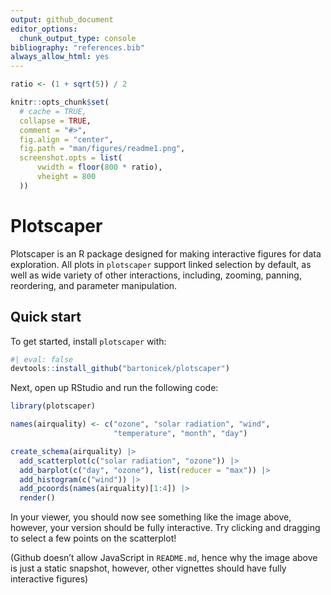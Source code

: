 ```yaml
---
output: github_document
editor_options: 
  chunk_output_type: console
bibliography: "references.bib"
always_allow_html: yes
---
```


<!-- README.md is generated from README.Rmd. Please edit that file -->

```r

ratio <- (1 + sqrt(5)) / 2

knitr::opts_chunk$set(
  # cache = TRUE,
  collapse = TRUE,
  comment = "#>",
  fig.align = "center",
  fig.path = "man/figures/readme1.png",
  screenshot.opts = list(
      vwidth = floor(800 * ratio),
      vheight = 800
  ))
```

# Plotscaper

<!-- badges: start -->
<!-- badges: end -->

Plotscaper is an R package designed for making interactive figures for data exploration. All plots in `plotscaper` support linked selection by default, as well as wide variety of other interactions, including, zooming, panning, reordering, and parameter manipulation.

## Quick start

To get started, install `plotscaper` with:

```r
#| eval: false
devtools::install_github("bartonicek/plotscaper")
```

Next, open up RStudio and run the following code:

```r
library(plotscaper)

names(airquality) <- c("ozone", "solar radiation", "wind", 
                       "temperature", "month", "day")

create_schema(airquality) |>
  add_scatterplot(c("solar radiation", "ozone")) |>
  add_barplot(c("day", "ozone"), list(reducer = "max")) |>
  add_histogram(c("wind")) |>
  add_pcoords(names(airquality)[1:4]) |>
  render()
```

In your viewer, you should now see something like the image above, however, your version should be fully interactive. Try clicking and dragging to select a few points on the scatterplot!

(Github doesn't allow JavaScript in `README.md`, hence why the image above is just a static snapshot, however, other vignettes should have fully interactive figures)

